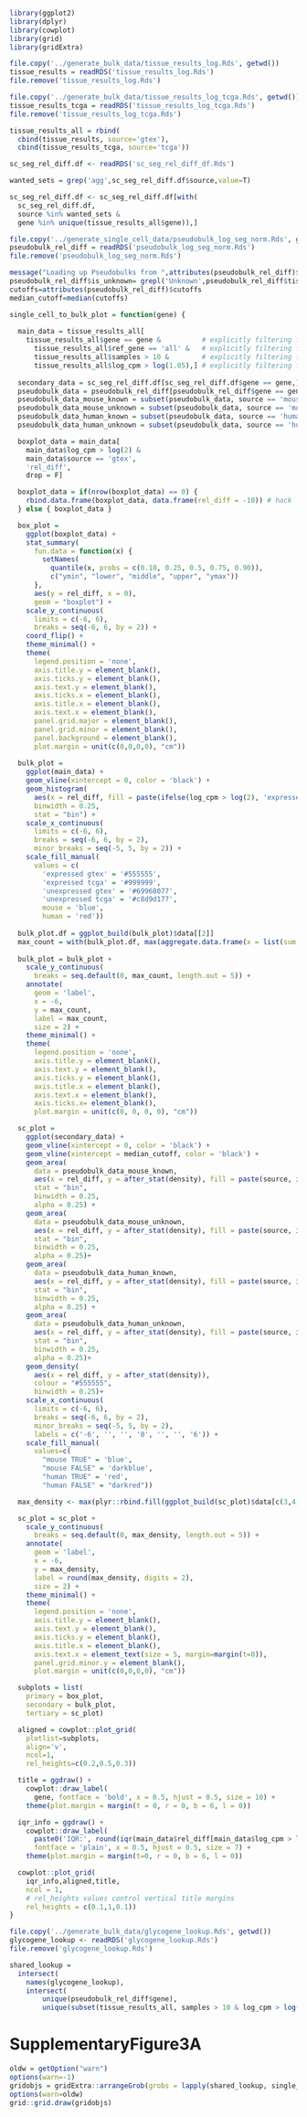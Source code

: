 
```r
library(ggplot2)
library(dplyr)
library(cowplot)
library(grid)
library(gridExtra)
```

```r
file.copy('../generate_bulk_data/tissue_results_log.Rds', getwd())
tissue_results = readRDS('tissue_results_log.Rds')
file.remove('tissue_results_log.Rds')
```

```r
file.copy('../generate_bulk_data/tissue_results_log_tcga.Rds', getwd())
tissue_results_tcga = readRDS('tissue_results_log_tcga.Rds')
file.remove('tissue_results_log_tcga.Rds')
```

```r
tissue_results_all = rbind(
  cbind(tissue_results, source='gtex'),
  cbind(tissue_results_tcga, source='tcga'))
```

```r
sc_seg_rel_diff.df <- readRDS('sc_seg_rel_diff_df.Rds')

wanted_sets = grep('agg',sc_seg_rel_diff.df$source,value=T)

sc_seg_rel_diff.df <- sc_seg_rel_diff.df[with(
  sc_seg_rel_diff.df,
  source %in% wanted_sets &
  gene %in% unique(tissue_results_all$gene)),]
```

```r
file.copy('../generate_single_cell_data/pseudobulk_log_seg_norm.Rds', getwd())
pseudobulk_rel_diff = readRDS('pseudobulk_log_seg_norm.Rds')
file.remove('pseudobulk_log_seg_norm.Rds')
```

```r
message("Loading up Pseudobulks from ",attributes(pseudobulk_rel_diff)$repo," revision ",attributes(pseudobulk_rel_diff)$revision)
pseudobulk_rel_diff$is_unknown= grepl('Unknown',pseudobulk_rel_diff$tissue)
cutoffs=attributes(pseudobulk_rel_diff)$cutoffs
median_cutoff=median(cutoffs)
```

```r
single_cell_to_bulk_plot = function(gene) {
  
  main_data = tissue_results_all[
    tissue_results_all$gene == gene &          # explicitly filtering for gene
      tissue_results_all$ref_gene == 'all' &   # explicitly filtering for quants normalised by all segs
      tissue_results_all$samples > 10 &        # explicitly filtering for tissue with greater than 10 samples
      tissue_results_all$log_cpm > log(1.05),] # explicitly filtering for sample with TPM > 0.05
  
  secondary_data = sc_seg_rel_diff.df[sc_seg_rel_diff.df$gene == gene,]
  pseudobulk_data = pseudobulk_rel_diff[pseudobulk_rel_diff$gene == gene,]
  pseudobulk_data_mouse_known = subset(pseudobulk_data, source == 'mouse' & !is_unknown)
  pseudobulk_data_mouse_unknown = subset(pseudobulk_data, source == 'mouse' & is_unknown)
  pseudobulk_data_human_known = subset(pseudobulk_data, source == 'human' & !is_unknown)
  pseudobulk_data_human_unknown = subset(pseudobulk_data, source == 'human' & is_unknown)

  boxplot_data = main_data[
    main_data$log_cpm > log(2) &
    main_data$source == 'gtex',
    'rel_diff',
    drop = F]

  boxplot_data = if(nrow(boxplot_data) == 0) {
    rbind.data.frame(boxplot_data, data.frame(rel_diff = -10)) # hack
  } else { boxplot_data }

  box_plot =
    ggplot(boxplot_data) +
    stat_summary(
      fun.data = function(x) {
        setNames(
          quantile(x, probs = c(0.10, 0.25, 0.5, 0.75, 0.90)),
          c("ymin", "lower", "middle", "upper", "ymax"))
      },
      aes(y = rel_diff, x = 0),
      geom = "boxplot") +
    scale_y_continuous(
      limits = c(-6, 6),
      breaks = seq(-6, 6, by = 2)) +
    coord_flip() +
    theme_minimal() +
    theme(
      legend.position = 'none',
      axis.title.y = element_blank(),
      axis.ticks.y = element_blank(),
      axis.text.y = element_blank(),
      axis.ticks.x = element_blank(),
      axis.title.x = element_blank(),
      axis.text.x = element_blank(),
      panel.grid.major = element_blank(),
      panel.grid.minor = element_blank(),
      panel.background = element_blank(),
      plot.margin = unit(c(0,0,0,0), "cm"))
  
  bulk_plot = 
    ggplot(main_data) +
    geom_vline(xintercept = 0, color = 'black') +
    geom_histogram(
      aes(x = rel_diff, fill = paste(ifelse(log_cpm > log(2), 'expressed', 'unexpressed'), source)),
      binwidth = 0.25,
      stat = "bin") +
    scale_x_continuous(
      limits = c(-6, 6), 
      breaks = seq(-6, 6, by = 2),
      minor_breaks = seq(-5, 5, by = 2)) +
    scale_fill_manual(
      values = c(
        'expressed gtex' = '#555555',
        'expressed tcga' = '#999999',
        'unexpressed gtex' = '#69968077',
        'unexpressed tcga' = '#c8d9d177',
        mouse = 'blue',
        human = 'red'))
  
  bulk_plot.df = ggplot_build(bulk_plot)$data[[2]]
  max_count = with(bulk_plot.df, max(aggregate.data.frame(x = list(sum = count), by = list(x = x), FUN = sum)$sum))
  
  bulk_plot = bulk_plot +
    scale_y_continuous(
      breaks = seq.default(0, max_count, length.out = 5)) +
    annotate(
      geom = 'label',
      x = -6,
      y = max_count,
      label = max_count,
      size = 2) +
    theme_minimal() +
    theme(
      legend.position = 'none',
      axis.title.y = element_blank(),
      axis.text.y = element_blank(),
      axis.ticks.y = element_blank(),
      axis.title.x = element_blank(),
      axis.text.x = element_blank(),
      axis.ticks.x= element_blank(),
      plot.margin = unit(c(0, 0, 0, 0), "cm"))

  sc_plot =
    ggplot(secondary_data) +
    geom_vline(xintercept = 0, color = 'black') +
    geom_vline(xintercept = median_cutoff, color = 'black') +
    geom_area(
      data = pseudobulk_data_mouse_known,
      aes(x = rel_diff, y = after_stat(density), fill = paste(source, is_unknown)),
      stat = "bin",
      binwidth = 0.25,
      alpha = 0.25) +
    geom_area(
      data = pseudobulk_data_mouse_unknown,
      aes(x = rel_diff, y = after_stat(density), fill = paste(source, is_unknown)),
      stat = "bin",
      binwidth = 0.25,
      alpha = 0.25)+
    geom_area(
      data = pseudobulk_data_human_known,
      aes(x = rel_diff, y = after_stat(density), fill = paste(source, is_unknown)),
      stat = "bin",
      binwidth = 0.25,
      alpha = 0.25) +
    geom_area(
      data = pseudobulk_data_human_unknown,
      aes(x = rel_diff, y = after_stat(density), fill = paste(source, is_unknown)),
      stat = "bin",
      binwidth = 0.25,
      alpha = 0.25)+
    geom_density(
      aes(x = rel_diff, y = after_stat(density)),
      colour = "#555555",
      binwidth = 0.25)+
    scale_x_continuous(
      limits = c(-6, 6),
      breaks = seq(-6, 6, by = 2),
      minor_breaks = seq(-5, 5, by = 2),
      labels = c('-6', '', '', '0', '', '', '6')) +
    scale_fill_manual(
      values=c(
        "mouse TRUE" = 'blue',
        "mouse FALSE" = 'darkblue',
        "human TRUE" = 'red',
        "human FALSE" = "darkred"))

  max_density <- max(plyr::rbind.fill(ggplot_build(sc_plot)$data[c(3,4,5,7)])$density, na.rm = T)

  sc_plot = sc_plot +
    scale_y_continuous(
      breaks = seq.default(0, max_density, length.out = 5)) +
    annotate(
      geom = 'label',
      x = -6,
      y = max_density,
      label = round(max_density, digits = 2),
      size = 2) +
    theme_minimal() +
    theme(
      legend.position = 'none',
      axis.title.y = element_blank(),
      axis.text.y = element_blank(),
      axis.ticks.y = element_blank(),
      axis.title.x = element_blank(),
      axis.text.x = element_text(size = 5, margin=margin(t=0)),
      panel.grid.minor.y = element_blank(),
      plot.margin = unit(c(0,0,0,0), "cm"))

  subplots = list(
    primary = box_plot,
    secondary = bulk_plot,
    tertiary = sc_plot)

  aligned = cowplot::plot_grid(
    plotlist=subplots,
    align='v',
    ncol=1,
    rel_heights=c(0.2,0.5,0.3))

  title = ggdraw() +
    cowplot::draw_label(
      gene, fontface = 'bold', x = 0.5, hjust = 0.5, size = 10) +
    theme(plot.margin = margin(t = 0, r = 0, b = 6, l = 0))

  iqr_info = ggdraw() +
    cowplot::draw_label(
      paste0('IQR:', round(iqr(main_data$rel_diff[main_data$log_cpm > log(2)]), digits = 2)),
      fontface = 'plain', x = 0.5, hjust = 0.5, size = 7) +
    theme(plot.margin = margin(t=0, r = 0, b = 6, l = 0))

  cowplot::plot_grid(
    iqr_info,aligned,title,
    ncol = 1,
    # rel_heights values control vertical title margins
    rel_heights = c(0.1,1,0.1))
}
```

```r
file.copy('../generate_bulk_data/glycogene_lookup.Rds', getwd())
glycogene_lookup <- readRDS('glycogene_lookup.Rds')
file.remove('glycogene_lookup.Rds')
```

```r
shared_lookup = 
  intersect(
    names(glycogene_lookup), 
    intersect(
        unique(pseudobulk_rel_diff$gene), 
        unique(subset(tissue_results_all, samples > 10 & log_cpm > log(1.05))$gene)))
```

# SupplementaryFigure3A

```r
oldw = getOption("warn")
options(warn=-1)
gridobjs = gridExtra::arrangeGrob(grobs = lapply(shared_lookup, single_cell_to_bulk_plot), ncol=10)
options(warn=oldw)
grid::grid.draw(gridobjs)
```

